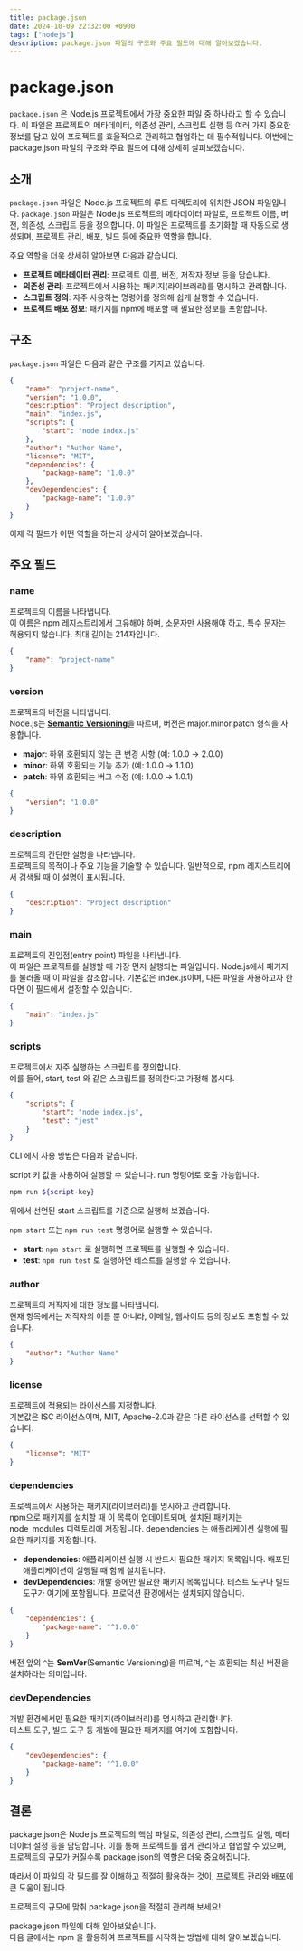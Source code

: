 ```yaml
---
title: package.json
date: 2024-10-09 22:32:00 +0900
tags: ["nodejs"]
description: package.json 파일의 구조와 주요 필드에 대해 알아보겠습니다.
---
```



# package.json

`package.json` 은 Node.js 프로젝트에서 가장 중요한 파일 중 하나라고 할 수 있습니다.
이 파일은 프로젝트의 메타데이터, 의존성 관리, 스크립트 실행 등 여러 가지 중요한 정보를 담고 있어 프로젝트를 효율적으로 관리하고 협업하는 데 필수적입니다.
이번에는 package.json 파일의 구조와 주요 필드에 대해 상세히 살펴보겠습니다.

## 소개

`package.json` 파일은 Node.js 프로젝트의 루트 디렉토리에 위치한 JSON 파일입니다.
`package.json` 파일은 Node.js 프로젝트의 메타데이터 파일로, 프로젝트 이름, 버전, 의존성, 스크립트 등을 정의합니다.
이 파일은 프로젝트를 초기화할 때 자동으로 생성되며, 프로젝트 관리, 배포, 빌드 등에 중요한 역할을 합니다.

주요 역할을 더욱 상세히 알아보면 다음과 같습니다.

- **프로젝트 메타데이터 관리**: 프로젝트 이름, 버전, 저작자 정보 등을 담습니다.
- **의존성 관리**: 프로젝트에서 사용하는 패키지(라이브러리)를 명시하고 관리합니다.
- **스크립트 정의**: 자주 사용하는 명령어를 정의해 쉽게 실행할 수 있습니다.
- **프로젝트 배포 정보**: 패키지를 npm에 배포할 때 필요한 정보를 포함합니다.

## 구조

`package.json` 파일은 다음과 같은 구조를 가지고 있습니다.

```json
{
	"name": "project-name",
	"version": "1.0.0",
	"description": "Project description",
	"main": "index.js",
	"scripts": {
		"start": "node index.js"
	},
	"author": "Author Name",
	"license": "MIT",
	"dependencies": {
		"package-name": "1.0.0"
	},
	"devDependencies": {
		"package-name": "1.0.0"
	}
}
```

이제 각 필드가 어떤 역할을 하는지 상세히 알아보겠습니다.

## 주요 필드

### name

프로젝트의 이름을 나타냅니다.<br />
이 이름은 npm 레지스트리에서 고유해야 하며, 소문자만 사용해야 하고, 특수 문자는 허용되지 않습니다.
최대 길이는 214자입니다.

```json
{
	"name": "project-name"
}
```

### version

프로젝트의 버전을 나타냅니다.<br />
Node.js는 [**Semantic Versioning**](https://semver.org/)을 따르며, 버전은 major.minor.patch 형식을 사용합니다.

- **major**: 하위 호환되지 않는 큰 변경 사항 (예: 1.0.0 → 2.0.0)
- **minor**: 하위 호환되는 기능 추가 (예: 1.0.0 → 1.1.0)
- **patch**: 하위 호환되는 버그 수정 (예: 1.0.0 → 1.0.1)

```json
{
	"version": "1.0.0"
}
```

### description

프로젝트의 간단한 설명을 나타냅니다.<br />
프로젝트의 목적이나 주요 기능을 기술할 수 있습니다.
일반적으로, npm 레지스트리에서 검색될 때 이 설명이 표시됩니다.

```json
{
	"description": "Project description"
}
```

### main

프로젝트의 진입점(entry point) 파일을 나타냅니다.<br />
이 파일은 프로젝트를 실행할 때 가장 먼저 실행되는 파일입니다.
Node.js에서 패키지를 불러올 때 이 파일을 참조합니다.
기본값은 index.js이며, 다른 파일을 사용하고자 한다면 이 필드에서 설정할 수 있습니다.

```json
{
	"main": "index.js"
}
```

### scripts

프로젝트에서 자주 실행하는 스크립트를 정의합니다.<br />
예를 들어, start, test 와 같은 스크립트를 정의한다고 가정해 봅시다.

```json
{
	"scripts": {
		"start": "node index.js",
		"test": "jest"
	}
}
```

CLI 에서 사용 방법은 다음과 같습니다.

script 키 값을 사용하여 실행할 수 있습니다.
run 명령어로 호출 가능합니다.

```bash
npm run ${script-key}
```

위에서 선언된 start 스크립트를 기준으로 실행해 보겠습니다.

`npm start` 또는 `npm run test` 명령어로 실행할 수 있습니다.

- **start**: `npm start` 로 실행하면 프로젝트를 실행할 수 있습니다.
- **test**: `npm run test` 로 실행하면 테스트를 실행할 수 있습니다.

### author

프로젝트의 저작자에 대한 정보를 나타냅니다.<br />
현재 항목에서는 저작자의 이름 뿐 아니라, 이메일, 웹사이트 등의 정보도 포함할 수 있습니다.

```json
{
	"author": "Author Name"
}
```

### license

프로젝트에 적용되는 라이선스를 지정합니다.<br />
기본값은 ISC 라이선스이며, MIT, Apache-2.0과 같은 다른 라이선스를 선택할 수 있습니다.

```json
{
	"license": "MIT"
}
```

### dependencies

프로젝트에서 사용하는 패키지(라이브러리)를 명시하고 관리합니다.<br />
npm으로 패키지를 설치할 때 이 목록이 업데이트되며, 설치된 패키지는 node_modules 디렉토리에 저장됩니다.
dependencies 는 애플리케이션 실행에 필요한 패키지를 지정합니다.

- **dependencies**: 애플리케이션 실행 시 반드시 필요한 패키지 목록입니다. 배포된 애플리케이션이 실행될 때 함께 설치됩니다.
- **devDependencies**: 개발 중에만 필요한 패키지 목록입니다. 테스트 도구나 빌드 도구가 여기에 포함됩니다. 프로덕션 환경에서는 설치되지 않습니다.

```json
{
	"dependencies": {
		"package-name": "^1.0.0"
	}
}
```

버전 앞의 `^`는 **SemVer**(Semantic Versioning)을 따르며, `^`는 호환되는 최신 버전을 설치하라는 의미입니다.

### devDependencies

개발 환경에서만 필요한 패키지(라이브러리)를 명시하고 관리합니다.<br />
테스트 도구, 빌드 도구 등 개발에 필요한 패키지를 여기에 포함합니다.

```json
{
	"devDependencies": {
		"package-name": "^1.0.0"
	}
}
```

## 결론

package.json은 Node.js 프로젝트의 핵심 파일로, 의존성 관리, 스크립트 실행, 메타데이터 설정 등을 담당합니다.
이를 통해 프로젝트를 쉽게 관리하고 협업할 수 있으며, 프로젝트의 규모가 커질수록 package.json의 역할은 더욱 중요해집니다.

따라서 이 파일의 각 필드를 잘 이해하고 적절히 활용하는 것이, 프로젝트 관리와 배포에 큰 도움이 됩니다.

<Callout type="info" emoji="💡">
	프로젝트의 규모에 맞춰 package.json을 적절히 관리해 보세요!
</Callout>

package.json 파일에 대해 알아보았습니다.<br />
다음 글에서는 npm 을 활용하여 프로젝트를 시작하는 방법에 대해 알아보겠습니다.
